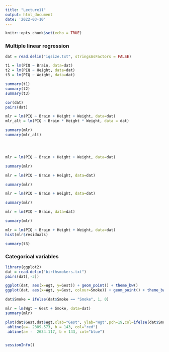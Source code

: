 ```yaml
---
title: "Lecture11"
output: html_document
date: '2022-03-10'
---
```


```r
knitr::opts_chunk$set(echo = TRUE)
```

### Multiple linear regression

```r
dat = read.delim("iqsize.txt", stringsAsFactors = FALSE)

t1 = lm(PIQ ~ Brain, data=dat)
t2 = lm(PIQ ~ Height, data=dat)
t3 = lm(PIQ ~ Weight, data=dat)

summary(t1)
summary(t2)
summary(t3)

cor(dat)
pairs(dat)

mlr = lm(PIQ ~ Brain + Height + Weight, data=dat)
mlr_alt = lm(PIQ ~ Brain * Height * Weight, data = dat)

summary(mlr)
summary(mlr_alt)




mlr = lm(PIQ ~ Brain + Height + Weight, data=dat)

summary(mlr)

mlr = lm(PIQ ~ Brain + Height, data=dat)

summary(mlr)

mlr = lm(PIQ ~ Brain + Weight, data=dat)

summary(mlr)

mlr = lm(PIQ ~ Brain, data=dat)

summary(mlr)

mlr = lm(PIQ ~ Brain + Height + Weight, data=dat)
hist(mlr$residuals)

```

```r
summary(t3)
```


### Categorical variables

```r
library(ggplot2)
dat = read.delim("birthsmokers.txt")
pairs(dat[,-3])

ggplot(dat, aes(x=Wgt, y=Gest)) + geom_point() + theme_bw()
ggplot(dat, aes(x=Wgt, y=Gest, colour=Smoke)) + geom_point() + theme_bw()

dat$Smoke = ifelse(dat$Smoke == "Smoke", 1, 0)

mlr = lm(Wgt ~ Gest + Smoke, data=dat)
summary(mlr)

plot(dat$Gest,dat$Wgt,xlab="Gest", ylab="Wgt",pch=19,col=ifelse(dat$Smoke==1, "blue", 'red'),cex=1.5)
 abline(a=- 2389.573, b = 143, col="red")
 abline(a= -  2634.117, b = 143, col="blue")
```

```r
```

```r
sessionInfo()
```
